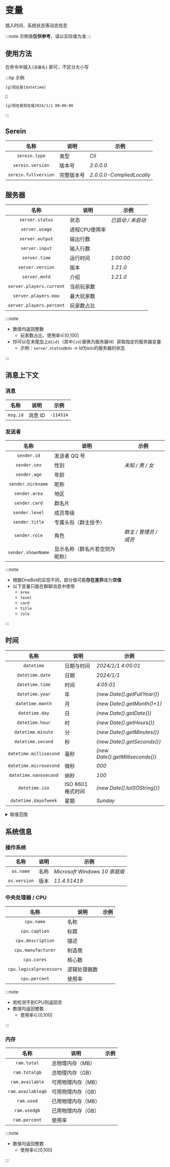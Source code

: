 # 变量

插入时间、系统状态等动态信息

:::note
示例值**仅供参考**，请以实际值为准
:::

## 使用方法

在命令中插入`{变量名}` 即可，不区分大小写

:::tip 示例

```txt
[g]现在是{datetime}

🔽

[g]现在是现在是2024/1/1 00:00:00
```

:::

## Serein

|         名称         | 说明       | 示例                      |
| :------------------: | ---------- | ------------------------- |
|    `serein.type`     | 类型       | *Cli*                     |
|   `serein.version`   | 版本号     | *2.0.0.0*                 |
| `serein.fullversion` | 完整版本号 | *2.0.0.0-CompliedLocally* |

## 服务器

|           名称           | 说明          | 示例              |
| :----------------------: | ------------- | ----------------- |
|     `server.status`      | 状态          | *已启动 / 未启动* |
|      `server.usage`      | 进程CPU使用率 |                   |
|     `server.output`      | 输出行数      |                   |
|      `server.input`      | 输入行数      |                   |
|      `server.time`       | 运行时间      | *1:00:00*         |
|     `server.version`     | 版本          | *1.21.0*          |
|      `server.motd`       | 介绍          | *1.21.0*          |
| `server.players.current` | 当前玩家数    |                   |
|   `server.players.max`   | 最大玩家数    |                   |
| `server.players.percent` | 玩家数占比    |                   |

:::note

- 数值均返回整数
  - 玩家数占比、使用率∈[0,100]
- 你可以在末尾加上`@{id}`（其中`{id}`替换为服务器Id）获取指定的服务器变量
  - 示例：`server.status@bds` -> Id为`bds`的服务器的状态

:::

## 消息上下文

### 消息

|   名称   | 说明    | 示例      |
| :------: | ------- | --------- |
| `msg.id` | 消息 ID | `-114514` |

### 发送者

|        名称        | 说明                           | 示例                   |
| :----------------: | ------------------------------ | ---------------------- |
|    `sender.id`     | 发送者 QQ 号                   |                        |
|    `sender.sex`    | 性别                           | *未知 / 男 / 女*       |
|    `sender.age`    | 年龄                           |                        |
| `sender.nickname`  | 昵称                           |                        |
|   `sender.area`    | 地区                           |                        |
|   `sender.card`    | 群名片                         |                        |
|   `sender.level`   | 成员等级                       |                        |
|   `sender.title`   | 专属头衔（群主授予）           |                        |
|   `sender.role`    | 角色                           | *群主 / 管理员 / 成员* |
| `sender.shownName` | 显示名称（群名片若空则为昵称） |                        |

:::note

- 根据OneBot的实现不同，部分值可能**存在差异**或为**空值**
- 以下变量只能在群聊消息中使用
  - `area`
  - `level`
  - `card`
  - `title`
  - `role`

:::

## 时间

|          名称          | 说明              | 示例                               |
| :--------------------: | ----------------- | ---------------------------------- |
|       `datetime`       | 日期与时间        | *2024/1/1 4:05:01*                 |
|    `datetime.date`     | 日期              | *2024/1/1*                         |
|    `datetime.time`     | 时间              | *4:05:01*                          |
|    `datetime.year`     | 年                | *{new Date().getFullYear()}*       |
|    `datetime.month`    | 月                | *{new Date().getMonth()+1}*        |
|     `datetime.day`     | 日                | *{new Date().getDate()}*           |
|    `datetime.hour`     | 时                | *{new Date().getHours()}*          |
|   `datetime.minute`    | 分                | *{new Date().getMinutes()}*        |
|   `datetime.second`    | 秒                | *{new Date().getSeconds()}*        |
| `datetime.millisecond` | 毫秒              | *{new Date().getMilliseconds()}*   |
| `datetime.microsecond` | 微秒              | *000*                              |
| `datetime.nanosecond`  | 纳秒              | *100*                              |
|     `datetime.iso`     | ISO 8601 格式时间 | *{new Date().toISOString()}*       |
|  `datetime.dayofweek`  | 星期              | *Sunday*                           |

<details>

<summary>
取值范围
</summary>

| 变量名        | 范围   | 备注              |
| ------------- | ------ | ----------------- |
| `year`        | 1~9999 |                   |
| `month`       | 1~12   |                   |
| `day`         | 1~31   |                   |
| `hour`        | 0~23   |                   |
| `second`      | 0~59   |                   |
| `millisecond` | 0~999  |                   |
| `microsecond` | 0~999  |                   |
| `nanosecond`  | 0~900  | 总是为 100 的倍数 |

</details>

## 系统信息

### 操作系统

|     名称     | 说明 | 示例                          |
| :----------: | ---- | ----------------------------- |
|  `os.name`   | 名称 | *Microsoft Windows 10 家庭版* |
| `os.version` | 版本 | *11.4.51419*                  |

### 中央处理器 / CPU

|          名称           | 说明         | 示例 |
| :---------------------: | ------------ | ---- |
|       `cpu.name`        | 名称         |      |
|      `cpu.caption`      | 标题         |      |
|    `cpu.description`    | 描述         |      |
|   `cpu.manufacturer`    | 制造商       |      |
|       `cpu.cores`       | 核心数       |      |
| `cpu.logicalprocessors` | 逻辑处理器数 |      |
|      `cpu.percent`      | 使用率       |      |

:::note

- 若检测不到CPU则返回空
- 数值均返回整数
  - 使用率∈[0,100]

:::

### 内存

|       名称        | 说明               | 示例 |
| :---------------: | ------------------ | ---- |
|    `ram.total`    | 总物理内存（MB）   |      |
|   `ram.totalgb`   | 总物理内存（GB）   |      |
|  `ram.available`  | 可用物理内存（MB） |      |
| `ram.availablegb` | 可用物理内存（GB） |      |
|    `ram.used`     | 已用物理内存（MB） |      |
|   `ram.usedgb`    | 已用物理内存（GB） |      |
|   `ram.percent`   | 使用率             |      |

:::note

- 数值均返回整数
  - 使用率∈[0,100]

:::
